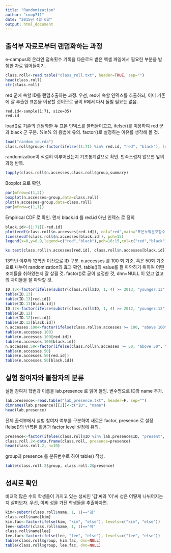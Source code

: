 ```yaml
---
title: "Randomization"
author: "coop711"
date: "2015년 4월 6일"
output: html_document
---
```


출석부 자료로부터 랜덤화하는 과정
---------------------------------

e-campus의 온라인 접속횟수 기록을 다운로드 받은 엑셀 파일에서 필요한 부분을 발췌한 자료 읽어들이기. 

```r
class.roll<-read.table("class_roll.txt", header=TRUE, sep="")
head(class.roll)
str(class.roll)
```


red 군에 속할 ID를 랜덤추출하는 과정. 우선, red에 속할 인덱스를 추출하되, 이미 기존에 잘 추출한 표본을 이용할 것이므로 굳이 R에서 다시 돌릴 필요는 없음.
```
red.id<-sample(1:71, size=35)
red.id
```

load()로 기존의 랜덤화한 두 표본 인덱스를 불러들이고고, ifelse()를 이용하여 red 군과 black 군 구분. %in% 의 용법에 유의. factor()로 설정하는 이유를 생각해 볼 것. 

```r
load("random_id.rda")
class.roll$group<-factor(ifelse((1:71) %in% red.id, "red", "black"), levels=c("red", "black"))
```

randomization이 적절히 이루어졌는지 기초통계값으로 확인. 만족스럽지 않으면 앞의 과정 반복.

```r
tapply(class.roll$n.accesses,class.roll$group,summary)
```

Boxplot 으로 확인.

```r
par(mfrow=c(1,2))
boxplot(n.accesses~group,data=class.roll)
plot(n.accesses~group,data=class.roll)
par(mfrow=c(1,1))
```

Empirical CDF 로 확인. 먼저 black.id 를 red.id 아닌 인덱스 로 정의 

```r
black.id<-(1:71)[-red.id]
plot(ecdf(class.roll$n.accesses[red.id]), col="red",main="표본누적분포함수")
lines(ecdf(class.roll$n.accesses[black.id]), pch=15)
legend(x=0,y=0.9,legend=c("red","black"),pch=16:15,col=c("red","black"))
```

```r
ks.test(class.roll$n.accesses[red.id], class.roll$n.accesses[black.id])
```

13학번 이후와 12학번 이전으로 ID 구분. n.accesses 를 100 회 기준, 혹은 50회 기준으로 나누어 randomization의 효과 확인. table()의 value를 잘 파악하기 위하여 어떤 조치들을 취하였는지 잘 살필 것. factor()로 굳이 설정한 것, dnn=NULL 이 있고 없고의 차이들을 잘 파악할 것. 

```r
ID.13<-factor(ifelse(substr(class.roll$ID, 1, 4) >= 2013, "younger.13", "older.13"), levels=c("younger.13", "older.13"))
table(ID.13)
table(ID.13[red.id])
table(ID.13[black.id])
ID.12<-factor(ifelse(substr(class.roll$ID, 1, 4) >= 2012, "younger.12", "older.12"), levels=c("younger.12", "older.12"))
table(ID.12)
table(ID.12[red.id])
table(ID.12[black.id])
n.accesses.100<-factor(ifelse(class.roll$n.accesses >= 100, "above 100", "less than 100"), levels=c("above 100", "less than 100"))
table(n.accesses.100)
table(n.accesses.100[red.id])
table(n.accesses.100[black.id])
n.accesses.50<-factor(ifelse(class.roll$n.accesses >= 50, "above 50", "less than 50"), levels=c("above 50", "less than 50"))
table(n.accesses.50)
table(n.accesses.50[red.id])
table(n.accesses.50[black.id])
```

실험 참여자와 불참자의 분류
---------------------------

실험 참여자  학번과 이름을 lab.presence 로 읽어 들임. 변수명으로 ID와 name 추가.

```r
lab.presence<-read.table("lab_presence.txt", header=F, sep="")
dimnames(lab.presence)[[2]]<-c("ID", "name")
head(lab.presence)
```

전체 출석부에서 실험 참여자 여부를 구분하여 새로운 factor, presence 로 설정. ifelse()의 반복된 활용과 factor level 설정에 유의. 

```r
presence<-factor(ifelse(class.roll$ID %in% lab.presence$ID, "present", "absent"), levels=c("present", "absent"))
class.roll.2<-data.frame(class.roll, presence=presence)
head(class.roll.2, n=10)
```

group과 presence 를 분류변수로 하여 table() 작성.

```r
table(class.roll.2$group, class.roll.2$presence)
```

성씨로 확인
-----------

비교적 많은 수의 학생들이 가지고 있는 성씨인 '김'씨와 '이'씨 성은 어떻게 나뉘어지는 지 살펴보자.
우선, 이씨 성을 가진 학생들을 추출하자면.

```r
kim<-substr(class.roll$name, 1, 1)=="김"
class.roll$name[kim]
kim.fac<-factor(ifelse(kim, "kim", "else"), levels=c("kim", "else"))
lee<-substr(class.roll$name, 1, 1)=="이"
class.roll$name[lee]
lee.fac<-factor(ifelse(lee, "lee", "else"), levels=c("lee", "else"))
table(class.roll$group, kim.fac, dnn=NULL)
table(class.roll$group, lee.fac, dnn=NULL)
```

